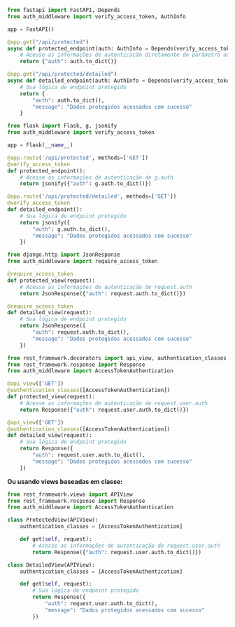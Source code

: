
<Tabs groupId="api-framework">
  <TabItem value="fastapi" label="FastAPI">

```py title="app.py"
from fastapi import FastAPI, Depends
from auth_middleware import verify_access_token, AuthInfo

app = FastAPI()

@app.get("/api/protected")
async def protected_endpoint(auth: AuthInfo = Depends(verify_access_token)):
    # Acesse as informações de autenticação diretamente do parâmetro auth
    return {"auth": auth.to_dict()}

@app.get("/api/protected/detailed")
async def detailed_endpoint(auth: AuthInfo = Depends(verify_access_token)):
    # Sua lógica de endpoint protegido
    return {
        "auth": auth.to_dict(),
        "message": "Dados protegidos acessados com sucesso"
    }
```

  </TabItem>
  <TabItem value="flask" label="Flask">

```py title="app.py"
from flask import Flask, g, jsonify
from auth_middleware import verify_access_token

app = Flask(__name__)

@app.route('/api/protected', methods=['GET'])
@verify_access_token
def protected_endpoint():
    # Acesse as informações de autenticação de g.auth
    return jsonify({"auth": g.auth.to_dict()})

@app.route('/api/protected/detailed', methods=['GET'])
@verify_access_token
def detailed_endpoint():
    # Sua lógica de endpoint protegido
    return jsonify({
        "auth": g.auth.to_dict(),
        "message": "Dados protegidos acessados com sucesso"
    })
```

  </TabItem>
  <TabItem value="django" label="Django">

```py title="views.py"
from django.http import JsonResponse
from auth_middleware import require_access_token

@require_access_token
def protected_view(request):
    # Acesse as informações de autenticação de request.auth
    return JsonResponse({"auth": request.auth.to_dict()})

@require_access_token
def detailed_view(request):
    # Sua lógica de endpoint protegido
    return JsonResponse({
        "auth": request.auth.to_dict(),
        "message": "Dados protegidos acessados com sucesso"
    })
```

  </TabItem>
  <TabItem value="django-rest-framework" label="Django REST Framework">

```py title="views.py"
from rest_framework.decorators import api_view, authentication_classes
from rest_framework.response import Response
from auth_middleware import AccessTokenAuthentication

@api_view(['GET'])
@authentication_classes([AccessTokenAuthentication])
def protected_view(request):
    # Acesse as informações de autenticação de request.user.auth
    return Response({"auth": request.user.auth.to_dict()})

@api_view(['GET'])
@authentication_classes([AccessTokenAuthentication])
def detailed_view(request):
    # Sua lógica de endpoint protegido
    return Response({
        "auth": request.user.auth.to_dict(),
        "message": "Dados protegidos acessados com sucesso"
    })
```

**Ou usando views baseadas em classe:**

```py title="views.py"
from rest_framework.views import APIView
from rest_framework.response import Response
from auth_middleware import AccessTokenAuthentication

class ProtectedView(APIView):
    authentication_classes = [AccessTokenAuthentication]

    def get(self, request):
        # Acesse as informações de autenticação de request.user.auth
        return Response({"auth": request.user.auth.to_dict()})

class DetailedView(APIView):
    authentication_classes = [AccessTokenAuthentication]

    def get(self, request):
        # Sua lógica de endpoint protegido
        return Response({
            "auth": request.user.auth.to_dict(),
            "message": "Dados protegidos acessados com sucesso"
        })
```

  </TabItem>
</Tabs>
